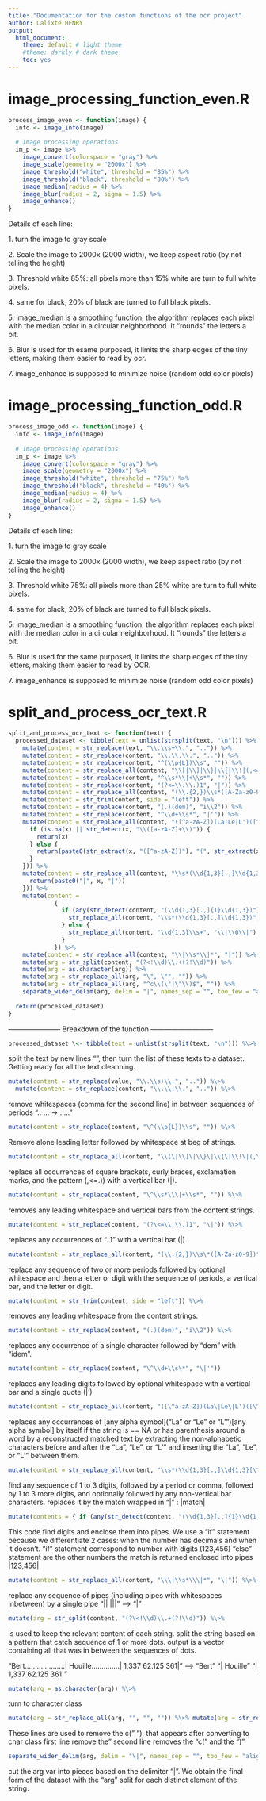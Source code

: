 ```yaml
---
title: "Documentation for the custom functions of the ocr project"
author: Calixte HENRY
output: 
  html_document:
    theme: default # light theme
    #theme: darkly # dark theme 
    toc: yes
---
```


# image_processing_function_even.R

```r
process_image_even <- function(image) {
  info <- image_info(image)
  
  # Image processing operations
  im_p <- image %>%
    image_convert(colorspace = "gray") %>% 
    image_scale(geometry = "2000x") %>% 
    image_threshold("white", threshold = "85%") %>%
    image_threshold("black", threshold = "80%") %>%
    image_median(radius = 4) %>%
    image_blur(radius = 2, sigma = 1.5) %>%
    image_enhance()
}
```

Details of each line:

1\. turn the image to gray scale

2\. Scale the image to 2000x (2000 width), we keep aspect ratio (by not telling the height)

3\. Threshold white 85%: all pixels more than 15% white are turn to full white pixels.

4\. same for black, 20% of black are turned to full black pixels.

5\. image_median is a smoothing function, the algorithm replaces each pixel with the median color in a circular neighborhood. It "rounds" the letters a bit.

6\. Blur is used for th esame purposed, it limits the sharp edges of the tiny letters, making them easier to read by ocr.

7\. image_enhance is supposed to minimize noise (random odd color pixels)

# image_processing_function_odd.R

```r
process_image_odd <- function(image) {
  info <- image_info(image)
  
  # Image processing operations
  im_p <- image %>%
    image_convert(colorspace = "gray") %>% 
    image_scale(geometry = "2000x") %>% 
    image_threshold("white", threshold = "75%") %>%
    image_threshold("black", threshold = "40%") %>%
    image_median(radius = 4) %>%
    image_blur(radius = 2, sigma = 1.5) %>%
    image_enhance()
}
```

Details of each line:

1\. turn the image to gray scale

2\. Scale the image to 2000x (2000 width), we keep aspect ratio (by not telling the height)

3\. Threshold white 75%: all pixels more than 25% white are turn to full white pixels.

4\. same for black, 20% of black are turned to full black pixels.

5\. image_median is a smoothing function, the algorithm replaces each pixel with the median color in a circular neighborhood. It "rounds" the letters a bit.

6\. Blur is used for the same purposed, it limits the sharp edges of the tiny letters, making them easier to read by OCR.

7\. image_enhance is supposed to minimize noise (random odd color pixels)

# split_and_process_ocr_text.R

```r
split_and_process_ocr_text <- function(text) {
  processed_dataset <- tibble(text = unlist(strsplit(text, "\n"))) %>%
    mutate(content = str_replace(text, "\\.\\s+\\.", "..")) %>%
    mutate(content = str_replace(content, "\\.\\,\\.", "..")) %>%
    mutate(content = str_replace(content, "^(\\p{L})\\s", "")) %>% 
    mutate(content = str_replace_all(content, "\\[|\\]|\\}|\\{|\\!|(,<=\\.\\))", "|")) %>%
    mutate(content = str_replace(content, "^\\s*\\|+\\s*", "")) %>% 
    mutate(content = str_replace(content, "(?<=\\.\\.)1", "|")) %>% 
    mutate(content = str_replace_all(content, "(\\.{2,})\\s*([A-Za-z0-9])", "\\1|\\2")) %>%
    mutate(content = str_trim(content, side = "left")) %>% 
    mutate(content = str_replace(content, "(.)(dem)", "i\\2")) %>% 
    mutate(content = str_replace(content, "^\\d+\\s*", "|'")) %>% 
    mutate(content = str_replace_all(content, "([^a-zA-Z])(La|Le|L')([^a-zA-Z])", function(x) {
      if (is.na(x) || str_detect(x, "\\([a-zA-Z]+\\)")) {
        return(x)
      } else {
        return(paste0(str_extract(x, "([^a-zA-Z])"), "(", str_extract(x, "(La|Le|L')"), ")", str_extract(x, "([^a-zA-Z])")))
      }
    })) %>%
    mutate(content = str_replace_all(content, "\\s*(\\d{1,3}[.,]\\d{1,3}[^\\|]*)", function(x) {
      return(paste0("|", x, "|"))
    })) %>%
    mutate(content = 
             {
               if (any(str_detect(content, "(\\d{1,3}[.,]{1}\\d{1,3})"))) {
                 str_replace_all(content, "\\s*(\\d{1,3}[.,]\\d{1,3})", "\\|\\0\\|")
               } else {
                 str_replace_all(content, "\\d{1,3}\\s+", "\\|\\0\\|")
               }
             }) %>% 
    mutate(content = str_replace_all(content, "\\|\\s*\\|*", "|")) %>% 
    mutate(arg = str_split(content, "(?<!\\d)\\.+(?!\\d)")) %>% 
    mutate(arg = as.character(arg)) %>% 
    mutate(arg = str_replace_all(arg, "\", \"", "")) %>%
    mutate(arg = str_replace_all(arg, "^c\\(\"|\"\\)$", "")) %>% 
    separate_wider_delim(arg, delim = "|", names_sep = "", too_few = "align_start")
  
  return(processed_dataset)
}
```

----------------------- Breakdown of the function ---------------------------

```r

processed_dataset \<- tibble(text = unlist(strsplit(text, "\n"))) %\>%
```

split the text by new lines "\n", then turn the list of these texts to a dataset. Getting ready for all the text cleanning.

```r
mutate(content = str_replace(value, "\\.\\s+\\.", "..")) %\>% 
  mutate(content = str_replace(content, "\\.\\,\\.", "..")) %\>% 
```

remove whitespaces (comma for the second line) in between sequences of periods ".. ... -\> ....."

```r
mutate(content = str_replace(content, "\^(\\p{L})\\s", "")) %\>%
```

Remove alone leading letter followed by whitespace at beg of strings.

```r
mutate(content = str_replace_all(content, "\\[\|\\]\|\\}\|\\{\|\\!\|(,\<=\\.\\))", "\|")) %\>% 
```

replace all occurrences of square brackets, curly braces, exclamation marks, and the pattern (,\<=.)) with a vertical bar (\|).

```r
mutate(content = str_replace(content, "\^\\s*\\\|+\\s*", "")) %\>%
```

removes any leading whitespace and vertical bars from the content strings.

```r
mutate(content = str_replace(content, "(?\<=\\.\\.)1", "\|")) %\>%
```

replaces any occurrences of "..1" with a vertical bar (\|).

```r
mutate(content = str_replace_all(content, "(\\.{2,})\\s\*([A-Za-z0-9])", "\\1\|\\2")) %\>% 
```

replace any sequence of two or more periods followed by optional whitespace and then a letter or digit with the sequence of periods, a vertical bar, and the letter or digit.

```r
mutate(content = str_trim(content, side = "left")) %\>%
```

removes any leading whitespace from the content strings.

```r
mutate(content = str_replace(content, "(.)(dem)", "i\\2")) %\>% 
```

replaces any occurrence of a single character followed by "dem" with "idem".

```r
mutate(content = str_replace(content, "\^\\d+\\s\*", "\|'"))
```

replaces any leading digits followed by optional whitespace with a vertical bar and a single quote (\|')

```r
mutate(content = str_replace_all(content, "([\^a-zA-Z])(La\|Le\|L')([\^a-zA-Z])", function(x) { if (is.na(x) \|\| str_detect(x, "\\([a-zA-Z]+\\)")) { return(x) } else { return(paste0(str_extract(x, "([\^a-zA-Z])"), "(", str_extract(x, "(La\|Le\|L')"), ")", str_extract(x, "([\^a-zA-Z])"))) } })) 
```

replaces any occurrences of [any alpha symbol]("La" or "Le" or "L'")[any alpha symbol] by itself if the string is == NA or has parenthesis around a word by a reconstructed matched text by extracting the non-alphabetic characters before and after the "La", "Le", or "L'" and inserting the "La", "Le", or "L'" between them.

```r
mutate(content = str_replace_all(content, "\\s*(\\d{1,3}[.,]\\d{1,3}[\^\\\\\|]*)", function(x) { return(paste0("\|", x, "\|")) })) %\>%
```

find any sequence of 1 to 3 digits, followed by a period or comma, followed by 1 to 3 more digits, and optionally followed by any non-vertical bar characters. replaces it by the match wrapped in "\|" : \|match\|

```r
mutate(contents = { if (any(str_detect(content, "(\\d{1,3}[.,]{1}\\d{1,3})"))) { str_replace_all(content, "\\s\*(\\d{1,3}[.,]\\d{1,3})", "\\\|\\0\\\|") } else { str_replace_all(content, "\\d{1,3}\\s+", "\\\|\\0\\\|") } })
```

This code find digits and enclose them into pipes. We use a "if" statement because we differentiate 2 cases: when the number has decimals and when it doesn't. "if" statement correspond to number with digits (123,456) "else" statement are the other numbers the match is returned enclosed into pipes \|123,456\|

```r
mutate(content = str_replace_all(content, "\\\|\\s*\\\|*", "\|")) %\>%
```

replace any sequence of pipes (including pipes with whitespaces inbetween) by a single pipe "\|\| \|\|\|" --\> "\|"

```r
mutate(arg = str_split(content, "(?\<!\\d)\\.+(?!\\d)")) %\>%
```

is used to keep the relevant content of each string. split the string based on a pattern that catch sequence of 1 or more dots. output is a vector containing all that was in between the sequences of dots.

"Bert....................\| Houille..............\| 1,337 62.125 361\|" --\> "Bert" "\| Houille" "\| 1,337 62.125 361\|"

```r
mutate(arg = as.character(arg)) %\>%
```

turn to character class

```r
mutate(arg = str_replace_all(arg, "", "", "")) %\>% mutate(arg = str_replace_all(arg, "\^c\\("\|"\\)\$", "")) %\>%
```

These lines are used to remove the c(" "), that appears after converting to char class first line remove the " second line removes the "c(" and the ")"

```r
separate_wider_delim(arg, delim = "\|", names_sep = "", too_few = "align_start")
```

cut the arg var into pieces based on the delimiter "\|". We obtain the final form of the dataset with the "arg" split for each distinct element of the string.

